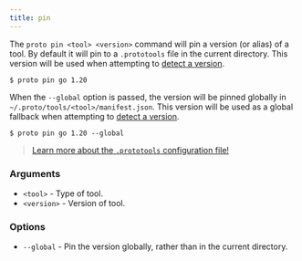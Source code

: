 ```yaml
---
title: pin
---
```


The `proto pin <tool> <version>` command will pin a version (or alias) of a tool. By default it will
pin to a `.prototools` file in the current directory. This version will be used when attempting to
[detect a version](../detection).

```shell
$ proto pin go 1.20
```

When the `--global` option is passed, the version will be pinned globally in
`~/.proto/tools/<tool>/manifest.json`. This version will be used as a global fallback when
attempting to [detect a version](../detection).

```shell
$ proto pin go 1.20 --global
```

> [Learn more about the `.prototools` configuration file!](../config)

### Arguments

- `<tool>` - Type of tool.
- `<version>` - Version of tool.

### Options

- `--global` - Pin the version globally, rather than in the current directory.
